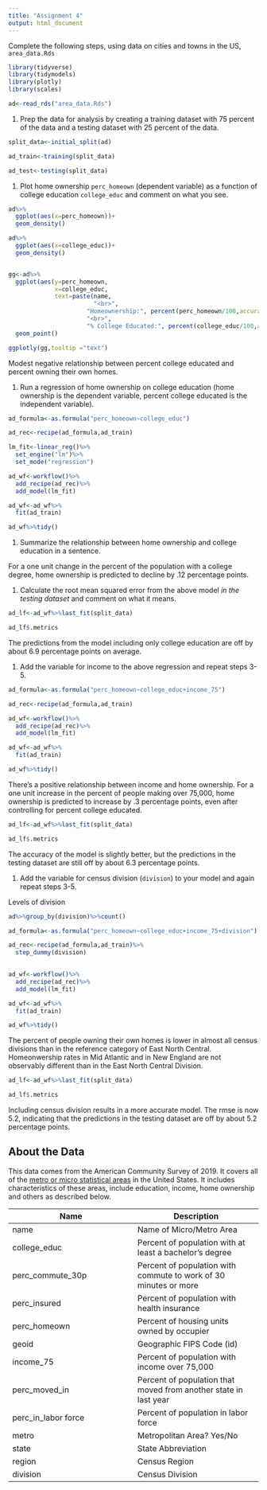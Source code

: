 ```yaml
---
title: "Assignment 4"
output: html_document
---
```


Complete the following steps, using data on cities and towns in the US, `area_data.Rds`

```r
library(tidyverse)
library(tidymodels)
library(plotly)
library(scales)
```

```r
ad<-read_rds("area_data.Rds")
```

 
1. Prep the data for analysis by creating a training dataset with 75 percent of the data and a testing dataset with 25 percent of the data.  

```r
split_data<-initial_split(ad)

ad_train<-training(split_data)

ad_test<-testing(split_data)
```



1. Plot home ownership `perc_homeown` (dependent variable) as a function of college education `college_educ` and comment on what you see.

```r
ad%>%
  ggplot(aes(x=perc_homeown))+
  geom_density()

ad%>%
  ggplot(aes(x=college_educ))+
  geom_density()


gg<-ad%>%
  ggplot(aes(y=perc_homeown,
             x=college_educ,
             text=paste(name,
                        "<br>",
                      "Homeownership:", percent(perc_homeown/100,accuracy = 1), 
                      "<br>",
                      "% College Educated:", percent(college_educ/100,accuracy=1))))+
  geom_point()

ggplotly(gg,tooltip ="text")


```

Modest negative relationship between percent college educated and percent owning their own homes. 

1. Run a regression of home ownership on college education (home ownership is the dependent variable, percent college educated is the independent variable). 


```r
ad_formula<-as.formula("perc_homeown~college_educ")
```

```r
ad_rec<-recipe(ad_formula,ad_train)
```

```r
lm_fit<-linear_reg()%>%
  set_engine("lm")%>%
  set_mode("regression")
```


```r
ad_wf<-workflow()%>%
  add_recipe(ad_rec)%>%
  add_model(lm_fit)
```

```r
ad_wf<-ad_wf%>%
  fit(ad_train)
```

```r
ad_wf%>%tidy()
```


1. Summarize the relationship between home ownership and college education in a sentence.

For a one unit change in the percent of the population with a college degree, home ownership is predicted to decline by .12 percentage points. 


1. Calculate the root mean squared error from the  above model *in the testing dataset* and comment on what it means.

```r
ad_lf<-ad_wf%>%last_fit(split_data)

ad_lf$.metrics
```

The predictions from the model including only college education are off by about 6.9 percentage points on average. 

1. Add the variable for income to the above regression and repeat steps 3-5. 



```r
ad_formula<-as.formula("perc_homeown~college_educ+income_75")
```

```r
ad_rec<-recipe(ad_formula,ad_train)
```

```r
ad_wf<-workflow()%>%
  add_recipe(ad_rec)%>%
  add_model(lm_fit)
```

```r
ad_wf<-ad_wf%>%
  fit(ad_train)
```

```r
ad_wf%>%tidy()
```

There's a positive relationship between income and home ownership. For a one unit increase in the percent of people making over 75,000, home ownership is predicted to increase by .3 percentage points, even after controlling for percent college educated. 

```r
ad_lf<-ad_wf%>%last_fit(split_data)

ad_lf$.metrics
```

The accuracy of the model is slightly better, but the predictions in the testing dataset are still off by about 6.3 percentage points.

1. Add the variable for census division (`division`) to your model and again repeat steps 3-5.

Levels of division
```r
ad%>%group_by(division)%>%count()
```


```r
ad_formula<-as.formula("perc_homeown~college_educ+income_75+division")
```

```r
ad_rec<-recipe(ad_formula,ad_train)%>%
  step_dummy(division)
  
```

```r
ad_wf<-workflow()%>%
  add_recipe(ad_rec)%>%
  add_model(lm_fit)
```

```r
ad_wf<-ad_wf%>%
  fit(ad_train)
```

```r
ad_wf%>%tidy()
```

The percent of people owning their own homes is lower in almost all census divisions than in the reference category of East North Central. Homeonwership rates in Mid Atlantic and in New England are not observably different than in the East North Central Division. 


```r
ad_lf<-ad_wf%>%last_fit(split_data)

ad_lf$.metrics
```

Including census division results in a more accurate model. The rmse is now 5.2, indicating that the predictions in the testing dataset are off by about 5.2 percentage points. 


## About the Data

This data comes from the American Community Survey of 2019. It covers all of the [metro or micro
statistical areas](https://www.census.gov/programs-surveys/metro-micro/about.html#:~:text=The%20general%20concept%20of%20a,social%20integration%20with%20that%20core.) in the United States. It includes characteristics of these areas, include education, income, home ownership and others as described below.  

| Name  | Description   |
|---|---|
| name   | Name of Micro/Metro Area   |
| college_educ   | Percent of population with at least a bachelor's degree   |
| perc_commute_30p   | Percent of population with commute to work of 30 minutes or more   |
| perc_insured  | Percent of population with health insurance   |
| perc_homeown  | Percent of housing units owned by occupier   |
| geoid | Geographic FIPS Code (id) |
| income_75  | Percent of population with income over 75,000   |
| perc_moved_in   | Percent of population that moved from another state in last year   |
|  perc_in_labor force  | Percent of population in labor force   |
| metro | Metropolitan Area? Yes/No |
| state  | State Abbreviation |
| region  | Census Region |
| division | Census Division|

